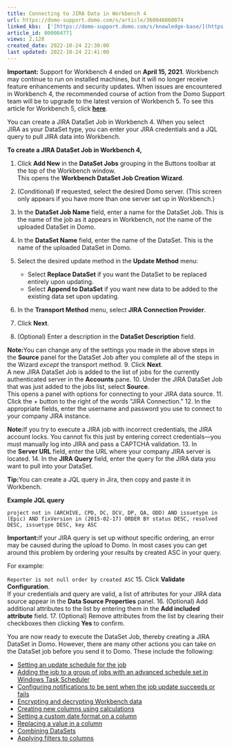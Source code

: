 ```yaml
---
title: Connecting to JIRA Data in Workbench 4
url: https://domo-support.domo.com/s/article/360046860074
linked_kbs:  ['[https://domo-support.domo.com/s/knowledge-base/](https://domo-support.domo.com/s/knowledge-base/)', '[https://domo-support.domo.com/s/](https://domo-support.domo.com/s/)', '[https://domo-support.domo.com/s/topic/0TO5w000000ZammGAC](https://domo-support.domo.com/s/topic/0TO5w000000ZammGAC)', '[https://domo-support.domo.com/s/topic/0TO5w000000ZaoPGAS](https://domo-support.domo.com/s/topic/0TO5w000000ZaoPGAS)', '[https://domo-support.domo.com/s/topic/0TO5w000000ZapSGAS](https://domo-support.domo.com/s/topic/0TO5w000000ZapSGAS)', '[https://domo-support.domo.com/s/article/360043437273](https://domo-support.domo.com/s/article/360043437273)', '[https://domo-support.domo.com/s/article/360046856934](https://domo-support.domo.com/s/article/360046856934)', '[https://domo-support.domo.com/s/article/360046857074](https://domo-support.domo.com/s/article/360046857074)', '[https://domo-support.domo.com/s/article/360047494393](https://domo-support.domo.com/s/article/360047494393)', '[https://domo-support.domo.com/s/article/360047501293](https://domo-support.domo.com/s/article/360047501293)', '[https://domo-support.domo.com/s/article/360046861474](https://domo-support.domo.com/s/article/360046861474)', '[https://domo-support.domo.com/s/article/360047504553](https://domo-support.domo.com/s/article/360047504553)', '[https://domo-support.domo.com/s/article/360046864274](https://domo-support.domo.com/s/article/360046864274)', '[https://domo-support.domo.com/s/article/360046861014](https://domo-support.domo.com/s/article/360046861014)', '[https://domo-support.domo.com/s/article/360046864074](https://domo-support.domo.com/s/article/360046864074)', '[https://domo-support.domo.com/s/article/360046860074](https://domo-support.domo.com/s/article/360046860074)', '[https://domo-support.domo.com/s/topic/0TO5w000000ZapSGAS/workbench-4](https://domo-support.domo.com/s/topic/0TO5w000000ZapSGAS/workbench-4)', '[https://domo-support.domo.com/s/article/360043429933](https://domo-support.domo.com/s/article/360043429933)', '[https://domo-support.domo.com/s/article/360043429953](https://domo-support.domo.com/s/article/360043429953)', '[https://domo-support.domo.com/s/article/360042925494](https://domo-support.domo.com/s/article/360042925494)', '[https://domo-support.domo.com/s/article/4408174643607](https://domo-support.domo.com/s/article/4408174643607)', '[https://domo-support.domo.com/s/article/360043429913](https://domo-support.domo.com/s/article/360043429913)', '[https://domo-support.domo.com/s/login/](https://domo-support.domo.com/s/login/)']
article_id: 000004771
views: 2,128
created_date: 2022-10-24 22:30:00
last updated: 2022-10-24 22:41:00
---
```









**Important:** Support for Workbench 4 ended on **April 15, 2021**. Workbench may continue to run on installed machines, but it will no longer receive feature enhancements and security updates. When issues are encountered in Workbench 4, the recommended course of action from the Domo Support team will be to upgrade to the latest version of Workbench 5. To see this article for Workbench 5, click [**here**](/s/article/360043437273).



You can create a JIRA DataSet Job in Workbench 4. When you select JIRA as your DataSet type, you can enter your JIRA credentials and a JQL query to pull JIRA data into Workbench.


**To create a JIRA DataSet Job in Workbench 4,**


1. Click **Add New** in the **DataSet Jobs** grouping in the Buttons toolbar at the top of the Workbench window.  
This opens the **Workbench DataSet Job Creation Wizard**.
2. (Conditional) If requested, select the desired Domo server. (This screen only appears if you have more than one server set up in Workbench.)
3. In the **DataSet Job Name** field, enter a name for the DataSet Job. This is the name of the job as it appears in Workbench, *not* the name of the uploaded DataSet in Domo.
4. In the **DataSet Name** field, enter the name of the DataSet. This is the name of the uploaded DataSet in Domo.
5. Select the desired update method in the **Update Method** menu:


	* Select **Replace DataSet** if you want the DataSet to be replaced entirely upon updating.
	* Select **Append to DataSet** if you want new data to be added to the existing data set upon updating.
6. In the **Transport Method** menu, select **JIRA Connection Provider**.
7. Click **Next**.
8. (Optional) Enter a description in the **DataSet Description** field.




 


**Note:**You can change any of the settings you made in the above steps in the **Source** panel for the DataSet Job after you complete all of the steps in the Wizard *except* the transport method.
9. Click **Next**.  
A new JIRA DataSet Job is added to the list of jobs for the currently authenticated server in the **Accounts** pane.
10. Under the JIRA DataSet Job that was just added to the jobs list, select **Source**.  
This opens a panel with options for connecting to your JIRA data source.
11. Click the + button to the right of the words "JIRA Connection."
12. In the appropriate fields, enter the username and password you use to connect to your company JIRA instance.




 


**Note:**If you try to execute a JIRA job with incorrect credentials, the JIRA account locks. You cannot fix this just by entering correct credentials—you must manually log into JIRA and pass a CAPTCHA validation.
13. In the **Server URL** field, enter the URL where your company JIRA server is located.
14. In the **JIRA Query** field, enter the query for the JIRA data you want to pull into your DataSet.




 


**Tip:**You can create a JQL query in Jira, then copy and paste it in Workbench.



**Example JQL query**  
  
`project not in (ARCHIVE, CPD, DC, DCV, DP, QA, ODD) AND issuetype in (Epic) AND fixVersion in (2015-02-17) ORDER BY status DESC, resolved DESC, issuetype DESC, key ASC`




 


**Important:**If your JIRA query is set up without specific ordering, an error may be caused during the upload to Domo. In most cases you can get around this problem by ordering your results by created ASC in your query.


For example:  
  
`Reporter is not null order by created ASC`
15. Click **Validate Configuration**.  
If your credentials and query are valid, a list of attributes for your JIRA data source appear in the **Data Source Properties** panel.
16. (Optional) Add additional attributes to the list by entering them in the **Add included attribute** field.
17. (Optional) Remove attributes from the list by clearing their checkboxes then clicking **Yes** to confirm.


You are now ready to execute the DataSet Job, thereby creating a JIRA DataSet in Domo. However, there are many other actions you can take on the DataSet job before you send it to Domo. These include the following:


* [Setting an update schedule for the job](/s/article/360046856934 "Scheduling a Job in Workbench 4")
* [Adding the job to a group of jobs with an advanced schedule set in Windows Task Scheduler](/s/article/360046857074 "Creating a Schedule Group in Workbench 4")
* [Configuring notifications to be sent when the job update succeeds or fails](/s/article/360047494393 "Setting Notifications in Workbench 4")
* [Encrypting and decrypting Workbench data](/s/article/360047501293 "Encrypting and Decrypting Workbench 4 Data")
* [Creating new columns using calculations](/s/article/360046861474 "Creating Columns in Workbench 4 Using Calculations")
* [Setting a custom date format on a column](/s/article/360047504553 "Setting a Custom Date Format on a Column in Workbench 4")
* [Replacing a value in a column](/s/article/360046864274 "Replacing a Column Value in Workbench 4")
* [Combining DataSets](/s/article/360046861014 "Combining DataSets in Workbench 4")
* [Applying filters to columns](/s/article/360046864074 "Filtering Columns in Workbench 4")

